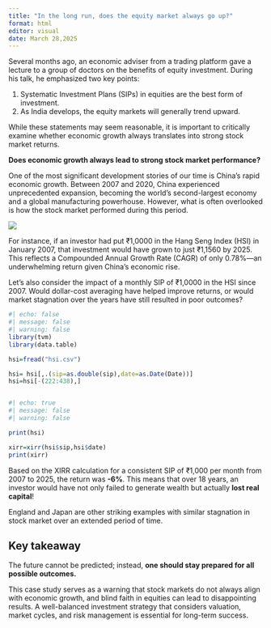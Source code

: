 ```yaml
---
title: "In the long run, does the equity market always go up?"
format: html
editor: visual
date: March 28,2025
---
```


Several months ago, an economic adviser from a trading platform gave a lecture to a group of doctors on the benefits of equity investment. During his talk, he emphasized two key points:

1.  Systematic Investment Plans (SIPs) in equities are the best form of investment.\
2.  As India develops, the equity markets will generally trend upward.

While these statements may seem reasonable, it is important to critically examine whether economic growth always translates into strong stock market returns.

**Does economic growth always lead to strong stock market performance?**

One of the most significant development stories of our time is China’s rapid economic growth. Between 2007 and 2020, China experienced unprecedented expansion, becoming the world’s second-largest economy and a global manufacturing powerhouse. However, what is often overlooked is how the stock market performed during this period.

![](images/hsi.png)

For instance, if an investor had put ₹1,0000 in the Hang Seng Index (HSI) in January 2007, that investment would have grown to just ₹1,1560 by 2025. This reflects a Compounded Annual Growth Rate (CAGR) of only 0.78%—an underwhelming return given China’s economic rise.

Let’s also consider the impact of a monthly SIP of ₹1,0000 in the HSI since 2007. Would dollar-cost averaging have helped improve returns, or would market stagnation over the years have still resulted in poor outcomes?

```r
#| echo: false
#| message: false
#| warning: false
library(tvm)
library(data.table)

hsi=fread("hsi.csv")

hsi= hsi[,.(sip=as.double(sip),date=as.Date(Date))]
hsi=hsi[-(222:438),]



```

```r
#| echo: true
#| message: false
#| warning: false

print(hsi)

xirr=xirr(hsi$sip,hsi$date)
print(xirr)
```

Based on the XIRR calculation for a consistent SIP of ₹1,000 per month from 2007 to 2025, the return was **-6%**. This means that over 18 years, an investor would have not only failed to generate wealth but actually **lost real capital**!

England and Japan are other striking examples with similar stagnation in stock market over an extended period of time.

::: callout-important
## Key takeaway

The future cannot be predicted; instead, **one should stay prepared for all possible outcomes.**
:::

This case study serves as a warning that stock markets do not always align with economic growth, and blind faith in equities can lead to disappointing results. A well-balanced investment strategy that considers valuation, market cycles, and risk management is essential for long-term success.
